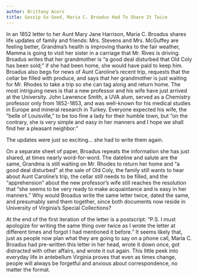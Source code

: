 ```yaml
---
author: Brittany Acors
title: Gossip So Good, Maria C. Broadus Had To Share It Twice
---
```

In an 1852 letter to her Aunt Mary Jane Harrison, Maria C. Broadus shares life updates of family and friends: Mrs. Stevens and Mrs. McGuffey are feeling better, Grandma’s health is improving thanks to the fair weather, Mamma is going to visit her sister in a carriage that Mr. Rives is driving. Broadus writes that her grandmother is “a good deal disturbed that Old Coly has been sold;” if she had been home, she would have paid to keep him. Broadus also begs for news of Aunt Caroline’s recent trip, requests that the cellar be filled with produce, and says that her grandmother is just waiting for Mr. Rhodes to take a trip so she can tag along and return home. The most intriguing news is that a new professor and his wife have just arrived at the University. John Lawrence Smith, a UVA alum, served as a Chemistry professor only from 1852-1853, and was well-known for his medical studies in Europe and mineral research in Turkey. Everyone expected his wife, the “belle of Louisville,” to be too fine a lady for their humble town, but “on the contrary, she is very simple and easy in her manners and I hope we shall find her a pleasant neighbor.”

  
The updates were just so exciting… she had to write them again.

  
On a separate sheet of paper, Broadus repeats the information she has just shared, at times nearly word-for-word. The dateline and salute are the same, Grandma is still waiting on Mr. Rhodes to return her home and “a good deal disturbed” at the sale of Old Coly, the family still wants to hear about Aunt Caroline’s trip, the cellar still needs to be filled, and the “apprehension” about the new professor’s wife still reaches the resolution that “she seems to be very ready to make acquaintance and is easy in her manners.” Why would Broadus write the same letter twice, dated the same, and presumably send them together, since both documents now reside in University of Virginia’s Special Collections?

  
At the end of the first iteration of the letter is a postscript: “P.S. I must apologize for writing the same thing over twice as I wrote the letter at different times and forgot I had mentioned it before.” It seems likely that, just as people now plan what they are going to say on a phone call, Maria C. Broadus had pre-written this letter in her head, wrote it down once, got distracted with other affairs, and wrote it out again. This little peek into everyday life in antebellum Virginia proves that even as times change, people will always be forgetful and anxious about correspondence, no matter the format.
